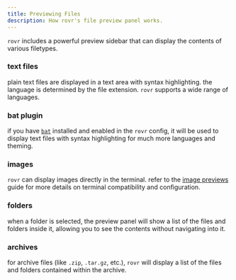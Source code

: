 ```yaml
---
title: Previewing Files
description: How rovr's file preview panel works.
---
```


`rovr` includes a powerful preview sidebar that can display the contents of various filetypes.

### text files

plain text files are displayed in a text area with syntax highlighting. the language is determined by the file extension. `rovr` supports a wide range of languages.

### bat plugin

if you have [`bat`](/features/plugins#bat) installed and enabled in the `rovr` config, it will be used to display text files with syntax highlighting for much more languages and theming.

### images

`rovr` can display images directly in the terminal. refer to the [image previews](/features/image-previews) guide for more details on terminal compatibility and configuration.

### folders

when a folder is selected, the preview panel will show a list of the files and folders inside it, allowing you to see the contents without navigating into it.

### archives

for archive files (like `.zip`, `.tar.gz`, etc.), `rovr` will display a list of the files and folders contained within the archive.
